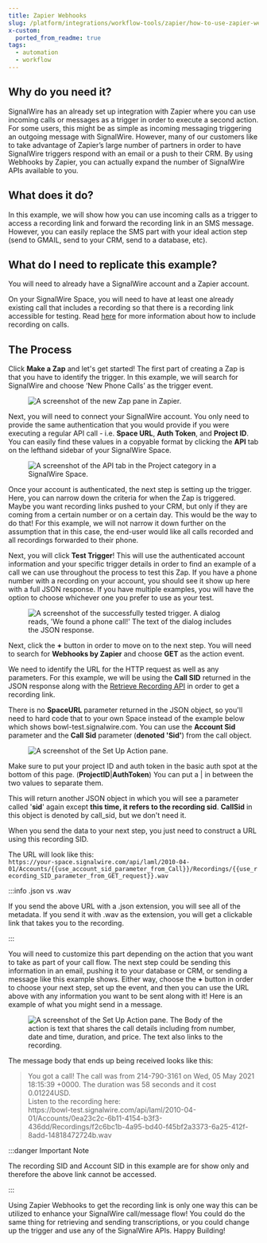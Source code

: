 ```yaml
---
title: Zapier Webhooks
slug: /platform/integrations/workflow-tools/zapier/how-to-use-zapier-webhooks
x-custom:
  ported_from_readme: true
tags:
  - automation
  - workflow
---
```



Why do you need it?
-------------------

SignalWire has an already set up integration with Zapier where you can use incoming calls or messages as a trigger in order to execute a second action. For some users, this might be as simple as incoming messaging triggering an outgoing message with SignalWire. However, many of our customers like to take advantage of Zapier’s large number of partners in order to have SignalWire triggers respond with an email or a push to their CRM. By using Webhooks by Zapier, you can actually expand the number of SignalWire APIs available to you. 

What does it do?
----------------

In this example, we will show how you can use incoming calls as a trigger to access a recording link and forward the recording link in an SMS message. However, you can easily replace the SMS part with your ideal action step (send to GMAIL, send to your CRM, send to a database, etc). 

What do I need to replicate this example?
-----------------------------------------

You will need to already have a SignalWire account and a Zapier account. 

On your SignalWire Space, you will need to have at least one already existing call that includes a recording so that there is a recording link accessible for testing. Read [here](/compatibility-api/guides/voice/python/how-to-record-phone-calls) for more information about how to include recording on calls. 

The Process
-----------

Click **Make a Zap** and let's get started! The first part of creating a Zap is that you have to identify the trigger. In this example, we will search for SignalWire and choose ‘New Phone Calls’ as the trigger event. 

<figure>
  <img className="img-800" src={require("./6c012b3-Screen_Shot_2021-09-21_at_11.04.51_AM.webP").default} alt="A screenshot of the new Zap pane in Zapier." />
</figure>

Next, you will need to connect your SignalWire account. You only need to provide the same authentication that you would provide if you were executing a regular API call - i.e. **Space URL**, **Auth Token**, and **Project ID**. You can easily find these values in a copyable format by clicking the **API** tab on the lefthand sidebar of your SignalWire Space. 

<figure>
  <img className="img-800" src={require("./9ae54ac-Screen_Shot_2021-09-21_at_11.05.26_AM.webP").default} alt="A screenshot of the API tab in the Project category in a SignalWire Space." />
</figure>

Once your account is authenticated, the next step is setting up the trigger. Here, you can narrow down the criteria for when the Zap is triggered. Maybe you want recording links pushed to your CRM, but only if they are coming from a certain number or on a certain day. This would be the way to do that! For this example, we will not narrow it down further on the assumption that in this case, the end-user would like all calls recorded and all recordings forwarded to their phone. 

Next, you will click **Test Trigger**! This will use the authenticated account information and your specific trigger details in order to find an example of a call we can use throughout the process to test this Zap. If you have a phone number with a recording on your account, you should see it show up here with a full JSON response. If you have multiple examples, you will have the option to choose whichever one you prefer to use as your test. 

<figure>
  <img className="img-800" src={require("./5466266-Screen_Shot_2021-09-21_at_11.06.13_AM.webP").default} alt="A screenshot of the successfully tested trigger. A dialog reads, 'We found a phone call!' The text of the dialog includes the JSON response." />
</figure>

Next, click the **+** button in order to move on to the next step. You will need to search for **Webhooks by Zapier** and choose **GET** as the action event. 

We need to identify the URL for the HTTP request as well as any parameters. For this example, we will be using the **Call SID** returned in the JSON response along with the [Retrieve Recording API](/rest/compatibility-api/endpoints/retrieve-recording) in order to get a recording link.

There is no **SpaceURL** parameter returned in the JSON object, so you'll need to hard code that to your own Space instead of the example below which shows bowl-test.signalwire.com. You can use the **Account Sid** parameter and the **Call Sid** parameter (**denoted 'Sid'**) from the call object.

<figure>
  <img className="img-800" src={require("./7045b41-Screen_Shot_2021-09-21_at_11.08.01_AM.webP").default} alt="A screenshot of the Set Up Action pane." />
</figure>

Make sure to put your project ID and auth token in the basic auth spot at the bottom of this page. (**ProjectID**\|**AuthToken**) You can put a | in between the two values to separate them. 

This will return another JSON object in which you will see a parameter called '**sid**' again except **this time, it refers to the recording sid**. **CallSid** in this object is denoted by call_sid, but we don't need it. 

When you send the data to your next step, you just need to construct a URL using this recording SID. 

The URL will look like this:  
`https://your-space.signalwire.com/api/laml/2010-04-01/Accounts/{{use_account_sid_parameter_from_Call}}/Recordings/{{use_recording_SID_parameter_from_GET_request}}.wav`


:::info .json vs .wav

If you send the above URL with a .json extension, you will see all of the metadata. If you send it with .wav as the extension, you will get a clickable link that takes you to the recording.

:::

You will need to customize this part depending on the action that you want to take as part of your call flow. The next step could be sending this information in an email, pushing it to your database or CRM, or sending a message like this example shows. Either way, choose the **+** button in order to choose your next step, set up the event, and then you can use the URL above with any information you want to be sent along with it! Here is an example of what you might send in a message. 

<figure>
  <img className="img-800" src={require("./6e4aa1c-Screen_Shot_2021-09-21_at_11.09.43_AM.webP").default} alt="A screenshot of the Set Up Action pane. The Body of the action is text that shares the call details including from number, date and time, duration, and price. The text also links to the recording." />
</figure>

The message body that ends up being received looks like this: 

> You got a call! The call was from 214-790-3161 on Wed, 05 May 2021 18:15:39 +0000. The duration was 58 seconds and it cost 0.01224USD.  
> Listen to the recording here:  
> h<span>ttps://</span>bowl-test.signalwire.com/api/laml/2010-04-01/Accounts/0ea23c2c-6b11-4154-b3f3-436dd/Recordings/f2c6bc1b-4a95-bd40-f45bf2a3373-6a25-412f-8add-14818472724b.wav


:::danger Important Note

The recording SID and Account SID in this example are for show only and therefore the above link cannot be accessed.

:::

Using Zapier Webhooks to get the recording link is only one way this can be utilized to enhance your SignalWire call/message flow! You could do the same thing for retrieving and sending transcriptions, or you could change up the trigger and use any of the SignalWire APIs. Happy Building!
